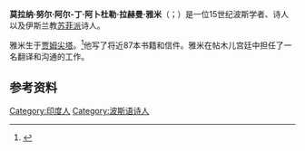 '''莫拉纳·努尔·阿尔-丁·阿卜杜勒·拉赫曼·雅米'''（{{lang-fa|نورالدین عبدالرحمن جامی}}；{{bd|1414年|8月18日|1492年|11月17日|}}）是一位15世纪波斯学者、诗人以及伊斯兰教[[苏菲派|苏菲派]]诗人。

雅米生于[[贾姆尖塔|贾姆尖塔]]。<ref name="Iran Chamber Society">{{cite web |title=Nour o-Din Abdorrahman Jami |url=http://www.iranchamber.com/literature/jami/jami.php |publisher=Iran Chamber Society |accessdate=2013-04-03 |archive-date=2008-05-13 |archive-url=https://web.archive.org/web/20080513173659/http://www.iranchamber.com/literature/jami/jami.php |dead-url=no }}</ref>他写了将近87本书籍和信件。雅米在帖木儿宫廷中担任了一名翻译和沟通的工作。

==参考资料==
{{Reflist}}

{{stub}}

[[Category:印度人|Category:印度人]]
[[Category:波斯语诗人|Category:波斯语诗人]]